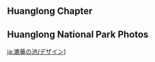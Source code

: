 {{RegionTabs}}
==Huanglong Chapter==
{{Transclude|Liyue/Design|Huanglong Chapter}}

==Huanglong National Park Photos==
{{Transclude|Liyue/Design|Huanglong National Park Photos}}

[[ja:漉華の池/デザイン]]]